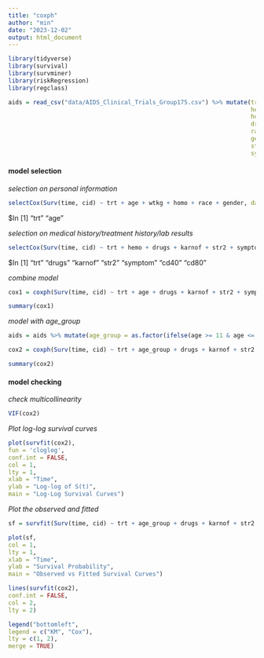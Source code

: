 ```yaml
---
title: "coxph"
author: "min"
date: "2023-12-02"
output: html_document
---
```


```r
library(tidyverse)
library(survival)
library(survminer)
library(riskRegression)
library(regclass)
```

```r
aids = read_csv("data/AIDS_Clinical_Trials_Group175.csv") %>% mutate(trt = as.factor(trt),
                                                                     hemo = as.factor(hemo),
                                                                     homo = as.factor(homo),
                                                                     drugs = as.factor(drugs),
                                                                     race = as.factor(race),
                                                                     gender = as.factor(gender),
                                                                     str2 = as.factor(str2),
                                                                     symptom = as.factor(symptom)) %>% select(time, cid, trt, age, wtkg, hemo, homo, drugs, karnof, race, gender, str2, symptom, cd40, cd80) %>% arrange(time)
```

#### model selection

*selection on personal information*
```r
selectCox(Surv(time, cid) ~ trt + age + wtkg + homo + race + gender, data = aids, rule = "aic")
```
$In
[1] "trt" "age"

*selection on medical history/treatment history/lab results*
```r
selectCox(Surv(time, cid) ~ trt + hemo + drugs + karnof + str2 + symptom + cd40 + cd80, data = aids, rule = "aic")
```
$In
[1] "trt"     "drugs"   "karnof"  "str2"    "symptom" "cd40"    "cd80"  

*combine model*
```r
cox1 = coxph(Surv(time, cid) ~ trt + age + drugs + karnof + str2 + symptom + cd40 + cd80, data = aids)
```

```r
summary(cox1)
```

*model with age_group*
```r
aids = aids %>% mutate(age_group = as.factor(ifelse(age >= 11 & age <= 30, "11-30", ifelse(age >= 31 & age <= 50, "31-50", "51-70"))))
```

```r
cox2 = coxph(Surv(time, cid) ~ trt + age_group + drugs + karnof + str2 + symptom + cd40 + cd80, data = aids)
```

```r
summary(cox2)
```

#### model checking

*check multicollinearity*
```r
VIF(cox2)
```

*Plot log-log survival curves*
```r
plot(survfit(cox2),
fun = 'cloglog',
conf.int = FALSE,
col = 1,
lty = 1,
xlab = "Time",
ylab = "Log-log of S(t)",
main = "Log-Log Survival Curves")
```

*Plot the observed and fitted*
```r
sf = survfit(Surv(time, cid) ~ trt + age_group + drugs + karnof + str2 + symptom + cd40 + cd80, data = aids)

plot(sf,
col = 1,
lty = 1,
xlab = "Time",
ylab = "Survival Probability",
main = "Observed vs Fitted Survival Curves")

lines(survfit(cox2),
conf.int = FALSE,
col = 2,
lty = 2)

legend("bottomleft",
legend = c("KM", "Cox"),
lty = c(1, 2),
merge = TRUE)
```

